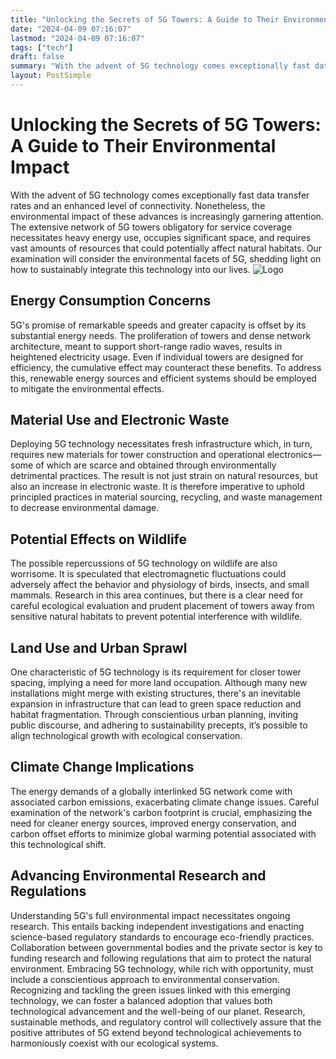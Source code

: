 ```yaml
---
title: "Unlocking the Secrets of 5G Towers: A Guide to Their Environmental Impact"
date: "2024-04-09 07:16:07"
lastmod: "2024-04-09 07:16:07"
tags: ["tech"]
draft: false
summary: "With the advent of 5G technology comes exceptionally fast data transfer rates and an enhanced level of connectivity. Nonetheless, the environmental impact of these advances is increasingly garnering attention. The extensive network of 5G towers obligatory for service coverage necessitates heavy energy use, occupies significant space, and requires vast amounts of resources that could potentially affect natural habitats. Our examination will consider the environmental facets of 5G, shedding light on how to sustainably integrate this technology into our lives."
layout: PostSimple
---
```

# Unlocking the Secrets of 5G Towers: A Guide to Their Environmental Impact
With the advent of 5G technology comes exceptionally fast data transfer rates and an enhanced level of connectivity. Nonetheless, the environmental impact of these advances is increasingly garnering attention. The extensive network of 5G towers obligatory for service coverage necessitates heavy energy use, occupies significant space, and requires vast amounts of resources that could potentially affect natural habitats. Our examination will consider the environmental facets of 5G, shedding light on how to sustainably integrate this technology into our lives.
<img alt="Logo" class="lazyImg" data-src="https://cdn.seniorsselection.com/src_image/c67f4f3faa65e3fd429b40749f6bcce2.webp" src="/statics/image/loading.webp"/>
## Energy Consumption Concerns
5G's promise of remarkable speeds and greater capacity is offset by its substantial energy needs. The proliferation of towers and dense network architecture, meant to support short-range radio waves, results in heightened electricity usage. Even if individual towers are designed for efficiency, the cumulative effect may counteract these benefits. To address this, renewable energy sources and efficient systems should be employed to mitigate the environmental effects.
## Material Use and Electronic Waste
Deploying 5G technology necessitates fresh infrastructure which, in turn, requires new materials for tower construction and operational electronics—some of which are scarce and obtained through environmentally detrimental practices. The result is not just strain on natural resources, but also an increase in electronic waste. It is therefore imperative to uphold principled practices in material sourcing, recycling, and waste management to decrease environmental damage.
## Potential Effects on Wildlife
The possible repercussions of 5G technology on wildlife are also worrisome. It is speculated that electromagnetic fluctuations could adversely affect the behavior and physiology of birds, insects, and small mammals. Research in this area continues, but there is a clear need for careful ecological evaluation and prudent placement of towers away from sensitive natural habitats to prevent potential interference with wildlife.
## Land Use and Urban Sprawl
One characteristic of 5G technology is its requirement for closer tower spacing, implying a need for more land occupation. Although many new installations might merge with existing structures, there's an inevitable expansion in infrastructure that can lead to green space reduction and habitat fragmentation. Through conscientious urban planning, inviting public discourse, and adhering to sustainability precepts, it’s possible to align technological growth with ecological conservation.
## Climate Change Implications
The energy demands of a globally interlinked 5G network come with associated carbon emissions, exacerbating climate change issues. Careful examination of the network's carbon footprint is crucial, emphasizing the need for cleaner energy sources, improved energy conservation, and carbon offset efforts to minimize global warming potential associated with this technological shift.
## Advancing Environmental Research and Regulations
Understanding 5G's full environmental impact necessitates ongoing research. This entails backing independent investigations and enacting science-based regulatory standards to encourage eco-friendly practices. Collaboration between governmental bodies and the private sector is key to funding research and following regulations that aim to protect the natural environment.
Embracing 5G technology, while rich with opportunity, must include a conscientious approach to environmental conservation. Recognizing and tackling the green issues linked with this emerging technology, we can foster a balanced adoption that values both technological advancement and the well-being of our planet. Research, sustainable methods, and regulatory control will collectively assure that the positive attributes of 5G extend beyond technological achievements to harmoniously coexist with our ecological systems.
        